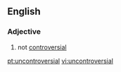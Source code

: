 ==English==

===Adjective===
{{en-adj}}

# not [[controversial]]

[[pt:uncontroversial]]
[[vi:uncontroversial]]